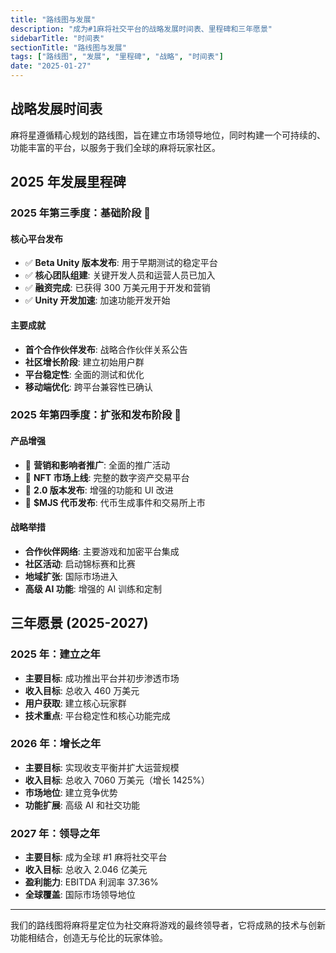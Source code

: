 ```yaml
---
title: "路线图与发展"
description: "成为#1麻将社交平台的战略发展时间表、里程碑和三年愿景"
sidebarTitle: "时间表"
sectionTitle: "路线图与发展"
tags: ["路线图", "发展", "里程碑", "战略", "时间表"]
date: "2025-01-27"
---
```


## 战略发展时间表

麻将星遵循精心规划的路线图，旨在建立市场领导地位，同时构建一个可持续的、功能丰富的平台，以服务于我们全球的麻将玩家社区。

## 2025 年发展里程碑

### 2025 年第三季度：基础阶段 🚀

#### 核心平台发布
- ✅ **Beta Unity 版本发布**: 用于早期测试的稳定平台
- ✅ **核心团队组建**: 关键开发人员和运营人员已加入
- ✅ **融资完成**: 已获得 300 万美元用于开发和营销
- ✅ **Unity 开发加速**: 加速功能开发开始

#### 主要成就
- **首个合作伙伴发布**: 战略合作伙伴关系公告
- **社区增长阶段**: 建立初始用户群
- **平台稳定性**: 全面的测试和优化
- **移动端优化**: 跨平台兼容性已确认

### 2025 年第四季度：扩张和发布阶段 🌟

#### 产品增强
- 🎯 **营销和影响者推广**: 全面的推广活动
- 🎯 **NFT 市场上线**: 完整的数字资产交易平台
- 🎯 **2.0 版本发布**: 增强的功能和 UI 改进
- 🎯 **$MJS 代币发布**: 代币生成事件和交易所上市

#### 战略举措
- **合作伙伴网络**: 主要游戏和加密平台集成
- **社区活动**: 启动锦标赛和比赛
- **地域扩张**: 国际市场进入
- **高级 AI 功能**: 增强的 AI 训练和定制


## 三年愿景 (2025-2027)

### 2025 年：建立之年
- **主要目标**: 成功推出平台并初步渗透市场
- **收入目标**: 总收入 460 万美元
- **用户获取**: 建立核心玩家群
- **技术重点**: 平台稳定性和核心功能完成

### 2026 年：增长之年
- **主要目标**: 实现收支平衡并扩大运营规模
- **收入目标**: 总收入 7060 万美元（增长 1425%）
- **市场地位**: 建立竞争优势
- **功能扩展**: 高级 AI 和社交功能

### 2027 年：领导之年
- **主要目标**: 成为全球 #1 麻将社交平台
- **收入目标**: 总收入 2.046 亿美元
- **盈利能力**: EBITDA 利润率 37.36%
- **全球覆盖**: 国际市场领导地位

---

我们的路线图将麻将星定位为社交麻将游戏的最终领导者，它将成熟的技术与创新功能相结合，创造无与伦比的玩家体验。